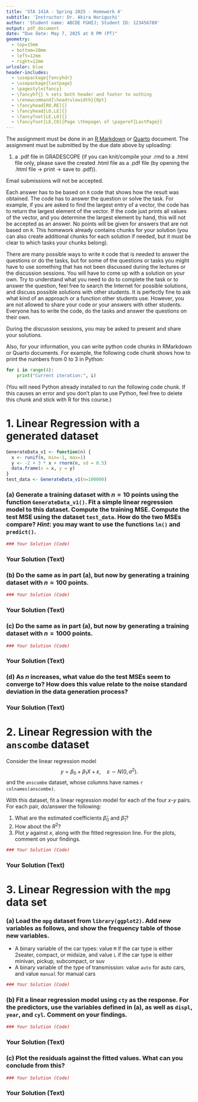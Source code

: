 ```yaml
---
title: 'STA 141A - Spring 2025 - Homework 4'
subtitle: 'Instructor: Dr. Akira Horiguchi'
author: 'Student name: ABCDE FGHIJ; Student ID: 123456789'
output: pdf_document
date: "Due date: May 7, 2025 at 9 PM (PT)"
geometry:
  - top=15mm
  - bottom=20mm
  - left=12mm
  - right=12mm
urlcolor: blue
header-includes:
  - \usepackage{fancyhdr}
  - \usepackage{lastpage}
  - \pagestyle{fancy}
  - \fancyhf{} % sets both header and footer to nothing
  - \renewcommand{\headrulewidth}{0pt}
  - \fancyhead[RO,RE]{}
  - \fancyhead[LO,LE]{}
  - \fancyfoot[LE,LO]{}
  - \fancyfoot[LE,CO]{Page \thepage\ of \pageref{LastPage}}
---
```


The assignment must be done in an [R Markdown](https://rmarkdown.rstudio.com) or [Quarto](https://quarto.org/) document. 
The assignment must be submitted by the due date above by uploading:

1. a .pdf file in GRADESCOPE (if you can knit/compile your .rmd to a  .html file only, please save the created .html file as a .pdf file (by opening the .html file -> print -> save to .pdf)).

Email submissions will not be accepted.

Each answer has to be based on `R` code that shows how the result was obtained. The code has to answer the question or solve the task. For example, if you are asked to find the largest entry of a vector, the code has to return the largest element of the vector. If the code just prints all values of the vector, and you determine the largest element by hand, this will not be accepted as an answer. No points will be given for answers that are not based on `R`. This homework already contains chunks for your solution (you can also create additional chunks for each solution if needed, but it must be clear to which tasks your chunks belong).

There are many possible ways to write `R` code that is needed to answer the questions or do the tasks, but for some of the questions or tasks you might have to use something that has not been discussed during the lectures or the discussion sessions. You will have to come up with a solution on your own. Try to understand what you need to do to complete the task or to answer the question, feel free to  search the Internet for possible solutions, and discuss possible solutions with other students. It is perfectly fine to ask what kind of an approach or a function other students use. However, you are not allowed to share your code or your answers with other students. Everyone has to write the code, do the tasks and answer the questions on their own. 

During the discussion sessions, you may be asked to present and share your solutions.

Also, for your information, you can write python code chunks in RMarkdown or Quarto documents. For example, the following code chunk shows how to print the numbers from 0 to 3 in Python: 

```python
for i in range(4):
    print("Current iteration:", i)
```
(You will need Python already installed to run the following code chunk. If this causes an error and you don't plan to use Python, feel free to delete this chunk and stick with R for this course.)

\newpage

# 1. Linear Regression with a generated dataset

```r
GenerateData_v1 <- function(n) {
  x <- runif(n, min=-1, max=1)
  y <- -2 + 3 * x + rnorm(n, sd = 0.5)
  data.frame(x = x, y = y)
}
test_data <- GenerateData_v1(n=100000)
```

### (a) Generate a training dataset with $n=10$ points using the function `GenerateData_v1()`. Fit a simple linear regression model to this dataset. Compute the training MSE. Compute the test MSE using the dataset `test_data`. How do the two MSEs compare? *Hint*: you may want to use the functions `lm()` and `predict()`.
```r
### Your Solution (Code)
```
### Your Solution (Text)
\vskip 1in


### (b) Do the same as in part (a), but now by generating a training dataset with $n=100$ points.
```r
### Your Solution (Code)
```
### Your Solution (Text)
\vskip 1in


### (c) Do the same as in part (a), but now by generating a training dataset with $n=1000$ points.
```r
### Your Solution (Code)
```
### Your Solution (Text)
\vskip 1in

### (d) As $n$ increases, what value do the test MSEs seem to converge to? How does this value relate to the noise standard deviation in the data generation process? 

### Your Solution (Text)


\newpage

# 2. Linear Regression with the  `anscombe` dataset

Consider the linear regression model
$$
y = \beta_0 + \beta_1 X + \varepsilon, \quad \varepsilon \sim N(0, \sigma^2).
$$
and the `anscombe` dataset, whose columns have names ```r colnames(anscombe)```. 

With this dataset, fit a linear regression model for each of the four $x$-$y$ pairs. For each pair, do/answer the following: 

1. What are the estimated coefficients $\hat{\beta}_0$ and $\hat{\beta}_1$?
2. How about the $R^2$? 
3. Plot $y$ against $x$, along with the fitted regression line. For the plots, comment on your findings. 

```r
### Your Solution (Code)


```

### Your Solution (Text)



\newpage

# 3. Linear Regression with the `mpg` data set

### (a) Load the `mpg` dataset from `library(ggplot2)`. Add new variables as follows, and show the frequency table of those new variables.
- A binary variable of the car types: value `M` if the car type is either 2seater, compact, or midsize, and value `L` if the car type is either minivan, pickup, subcompact, or suv
- A binary variable of the type of transmission: value `auto` for auto cars, and value `manual` for manual cars


```r
### Your Solution (Code)


```

\vskip 1.5in

### (b) Fit a linear regression model using `cty` as the response. For the predictors, use the variables defined in (a), as well as `displ`, `year`, and `cyl`. Comment on your findings.

```r
### Your Solution (Code)


```

### Your Solution (Text)

\vskip 1.5in

### (c) Plot the residuals against the fitted values. What can you conclude from this?

```r
### Your Solution (Code)


```

### Your Solution (Text)